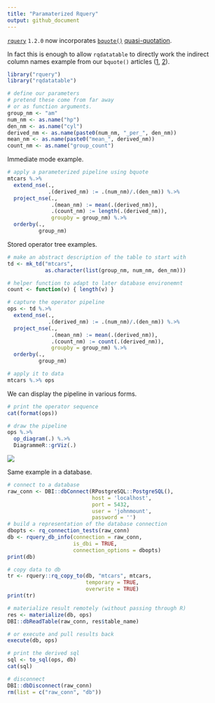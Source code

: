 ```yaml
---
title: "Paramaterized Rquery"
output: github_document
---
```


[`rquery`](https://CRAN.R-project.org/package=rquery) `1.2.0` now incorporates [`bquote()`](https://www.rdocumentation.org/packages/base/versions/3.5.1/topics/bquote) [quasi-quotation](https://en.wikipedia.org/wiki/Quasi-quotation).

In fact this is enough to allow `rqdatatable` to directly work the indirect column names example from our `bquote()` articles ([1](http://www.win-vector.com/blog/2018/09/parameterizing-with-bquote/), [2](http://www.win-vector.com/blog/2018/10/quasiquotation-in-r-via-bquote/)).

```r
library("rquery")
library("rqdatatable")

# define our parameters
# pretend these come from far away
# or as function arguments.
group_nm <- "am"
num_nm <- as.name("hp")
den_nm <- as.name("cyl")
derived_nm <- as.name(paste0(num_nm, "_per_", den_nm))
mean_nm <- as.name(paste0("mean_", derived_nm))
count_nm <- as.name("group_count")
```

Immediate mode example.

```r
# apply a parameterized pipeline using bquote
mtcars %.>%
  extend_nse(., 
             .(derived_nm) := .(num_nm)/.(den_nm)) %.>%
  project_nse(., 
              .(mean_nm) := mean(.(derived_nm)),
              .(count_nm) := length(.(derived_nm)),
              groupby = group_nm) %.>%
  orderby(., 
          group_nm)
```

Stored operator tree examples.

```r
# make an abstract description of the table to start with
td <- mk_td("mtcars",
            as.character(list(group_nm, num_nm, den_nm)))

# helper function to adapt to later database environemnt
count <- function(v) { length(v) }

# capture the operator pipeline
ops <- td %.>%
  extend_nse(., 
             .(derived_nm) := .(num_nm)/.(den_nm)) %.>%
  project_nse(., 
              .(mean_nm) := mean(.(derived_nm)),
              .(count_nm) := count(.(derived_nm)),
              groupby = group_nm) %.>%
  orderby(., 
          group_nm)

# apply it to data
mtcars %.>% ops
```

We can display the pipeline in various forms.

```r
# print the operator sequence
cat(format(ops))
```

```r
# draw the pipeline
ops %.>%
  op_diagram(.) %.>% 
  DiagrammeR::grViz(.)
```

![](parameterized_rquery.png)

Same example in a database.

```r
# connect to a database
raw_conn <- DBI::dbConnect(RPostgreSQL::PostgreSQL(),
                           host = 'localhost',
                           port = 5432,
                           user = 'johnmount',
                           password = '')
# build a representation of the database connection
dbopts <- rq_connection_tests(raw_conn)
db <- rquery_db_info(connection = raw_conn,
                     is_dbi = TRUE,
                     connection_options = dbopts)
print(db)

# copy data to db
tr <- rquery::rq_copy_to(db, "mtcars", mtcars, 
                         temporary = TRUE, 
                         overwrite = TRUE)
print(tr)

# materialize result remotely (without passing through R)
res <- materialize(db, ops)
DBI::dbReadTable(raw_conn, res$table_name)

# or execute and pull results back
execute(db, ops)

# print the derived sql
sql <- to_sql(ops, db)
cat(sql)

# disconnect
DBI::dbDisconnect(raw_conn)
rm(list = c("raw_conn", "db"))
```


